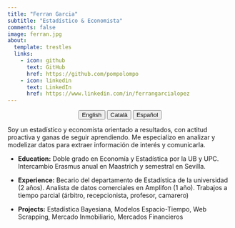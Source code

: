```yaml
---
title: "Ferran Garcia"
subtitle: "Estadístico & Economista"
comments: false
image: ferran.jpg
about:
  template: trestles
  links:
    - icon: github
      text: GitHub
      href: https://github.com/pompolompo
    - icon: linkedin
      text: LinkedIn
      href: https://www.linkedin.com/in/ferrangarcialopez
---
```


<center>

::: {.btn-group role="group" aria-label="About"}
<a href="about-en.html"> <button type="button" class="btn btn-primary me-md-2 btn-sm">English</button></a> <a href="about-ca.html"> <button type="button" class="btn btn-primary me-md-2 btn-sm">Català</button></a> <a href="about-es.html"> <button type="button" class="btn btn-primary me-md-2 btn-sm">Español</button></a>
:::

</center>

Soy un estadístico y economista orientado a resultados, con actitud proactiva y ganas de seguir aprendiendo. Me especializo en analizar y modelizar datos para extraer información de interés y comunicarla.

- **Education:** Doble grado en Economía y Estadística por la UB y UPC. Intercambio Erasmus anual en Maastrich y semestral en Sevilla.

- **Experience:** Becario del departamento de Estadística de la universidad (2 años). Analista de datos comerciales en Amplifon (1 año). Trabajos a tiempo parcial (árbitro, recepcionista, profesor, camarero)

- **Projects:** Estadística Bayesiana, Modelos Espacio-Tiempo, Web Scrapping, Mercado Inmobiliario, Mercados Financieros
